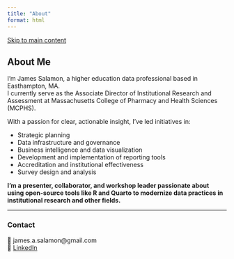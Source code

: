 ```yaml
---
title: "About"
format: html
---
```


<a href="#main-content" class="skip-link">Skip to main content</a>

## About Me {#main-content}

I'm James Salamon, a higher education data professional based in Easthampton, MA.  
I currently serve as the Associate Director of Institutional Research and Assessment at Massachusetts College of Pharmacy and Health Sciences (MCPHS).

With a passion for clear, actionable insight, I’ve led initiatives in:

- Strategic planning  
- Data infrastructure and governance  
- Business intelligence and data visualization  
- Development and implementation of reporting tools  
- Accreditation and institutional effectiveness  
- Survey design and analysis

**I'm a presenter, collaborator, and workshop leader passionate about using open-source tools like R and Quarto to modernize data practices in institutional research and other fields.**

---

### Contact

📧 james.a.salamon@gmail.com  
🔗 [LinkedIn](https://www.linkedin.com/in/james-salamon-a346b278)
